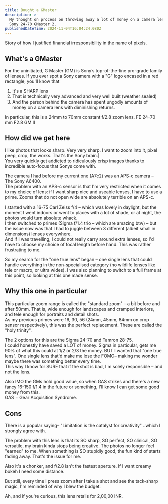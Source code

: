 ```yaml
---
title: Bought a GMaster
description: >-
  My thought on process on throwing away a lot of money on a camera lens. The
  Sony 24-70 GMaster 2.
publishedDateTime: 2024-11-04T16:04:24.080Z
---
```


Story of how I justified financial irresponsibility in the name of pixels.

## What's a GMaster

For the uninitiated, G Master (GM) is Sony’s top-of-the-line pro-grade family of lenses. If you ever spot a Sony camera with a "G" logo encased in a red rectangle, you'll know that

1. It's a SHARP lens
2. That is technically very advanced and very well built (weather sealed)
3. And the person behind the camera has spent ungodly amounts of money on a camera lens with diminishing returns.

In particular, this is a 24mm to 70mm constant f/2.8 zoom lens. FE 24–70 mm F2.8 GM II

## How did we get here

I like photos that looks sharp. Very very sharp. I want to zoom into it, pixel peep, crop, the works. That's the Sony brain.|\
You very quickly get addicted to ridiculously crisp images thanks to incredible auto-focus that Sonys come with.

The camera I had before my current one (A7c2) was an APS-c camera – The Sony A6400.\
The problem with an APS-c sensor is that I'm very restricted when it comes to my choice of lens: if I want sharp nice and useable lenses, I have to use a prime. Zooms that do not open wide are absolutely terrible on an APS-c.

I started with a 16-75 Carl Zeiss f/4 – which was lovely in daylight, but the moment I went indoors or went to places with a lot of shade, or at night, the photos would turn absolute whack.\
I then switched to primes (Sigma f/1.4 trio – which are amazing btw) – but the issue now was that I had to juggle between 3 different (albeit small in dimensions) lenses everywhere.\
And if I was travelling, I could not really carry around extra lenses, so I'd have to choose my choice of focal length before hand. This was rather frustrating to me.

So my search for the "one true lens" began – one single lens that could handle everything in the non-specialised category (no wildlife lenses like tele or macro, or ultra wides). I was also planning to switch to a full frame at this point, so looking at this one made sense.

## Why this one in particular

This particular zoom range is called the "standard zoom" – a bit before and after 50mm. That is, wide enough for landscapes and cramped interiors, and tele enough for portraits and detail shots. \
As my previous primes were 16, 30, 56 (24mm, 45mm, 84mm on crop sensor respectively), this was the perfect replacement. These are called the "holy trinity".

The 2 options for this are the Sigma 24-70 and Tamron 28-75. \
I could honestly have saved a LOT of money. Sigma in particular, gets me 90% of what this could at 1/2 or 2/3 the money. BUT I wanted that "one true lens". One single lens that'd make me lose the FOMO– making me wonder maybe there was something better every time.\
This way I know for SURE that if the shot is bad, I'm solely responsible – and not the lens.

Also IMO the GMs hold good value, so when GAS strikes and there's a new fancy 16-150 f/1.4 in the future or something, I'll know I can get some good money from this.\
GAS = Gear Acquisition Syndrome.

## Cons

There is a popular saying– "Limitation is the catalyst for creativity" ..which I strongly agree with.

The problem with this lens is that its SO sharp, SO perfect, SO clinical, SO versatile, my brain kinda stops being creative. The photos no longer feel "earned" to me. When something is SO stupidly good, the fun kind of starts fading away. That's the issue for me.

Also it's a chonker, and f/2.8 isn't the fastest aperture. If I want creamy bokeh I need some distance.

But still, every time I press zoom after I take a shot and see the tack-sharp magic, I'm reminded of why I blew the budget.

Ah, and if you're curious, this lens retails for 2,00,00 INR.
